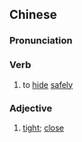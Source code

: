 {{also|严实}}
==Chinese==
{{zh-forms|s=严实}}

===Pronunciation===
{{zh-pron
|m=yánshi
|c=jim4 sat6
|mn=qz,xm,zz:giâm-si̍t
|cat=v
}}

===Verb===
{{zh-verb}}

# to [[hide]] [[safely]]

===Adjective===
{{zh-adj}}

# [[tight]]; [[close]]